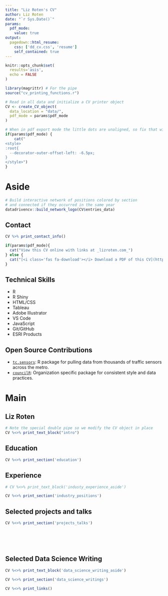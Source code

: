 ```yaml
---
title: "Liz Roten's CV"
author: Liz Roten
date: "`r Sys.Date()`"
params:
  pdf_mode:
    value: true
output:
  pagedown::html_resume:
    css: ['dd_cv.css', 'resume']
    self_contained: true
---
```


```r
knitr::opts_chunk$set(
  results='asis', 
  echo = FALSE
)

library(magrittr) # For the pipe
source("cv_printing_functions.r")

# Read in all data and initialize a CV printer object
CV <- create_CV_object(
  data_location = "data/",  
  pdf_mode = params$pdf_mode
)

```


```r
# When in pdf export mode the little dots are unaligned, so fix that with some conditional CSS.
if(params$pdf_mode) {
    cat("
<style>
:root{
  --decorator-outer-offset-left: -6.5px;
}
</style>")
}
```


Aside
================================================================================

```r
# Build interactive network of positions colored by section
# and connected if they occurred in the same year
datadrivencv::build_network_logo(CV$entries_data)
```

Contact {#contact}
--------------------------------------------------------------------------------

```r
CV %>% print_contact_info()
```

```r
if(params$pdf_mode){
  cat("View this CV online with links at _lizroten.com_")
} else {
  cat("[<i class='fas fa-download'></i> Download a PDF of this CV](https://github.com/eroten/cv/raw/master/cv.pdf)")
}
```

Technical Skills {#skills}
--------------------------------------------------------------------------------
- R  
- R Shiny
- HTML/CSS  
- Tableau  
- Adobe Illustrator  
- VS Code  
- JavaScript  
- Git/GitHub  
- ESRI Products  



Open Source Contributions {#open-source}
--------------------------------------------------------------------------------

- [`tc.sensors`](https://github.com/Metropolitan-Council/tc.sensors): R package for pulling data from thousands of traffic sensors across the metro.   
- [`councilR`](https://github.com/Metropolitan-Council/councilR): Organization specific package for consistent style and data practices.  

Main
================================================================================

Liz Roten {#title}
--------------------------------------------------------------------------------

```r
# Note the special double pipe so we modify the CV object in place
CV %<>% print_text_block("intro") 
```



Education {data-icon=graduation-cap data-concise=true}
--------------------------------------------------------------------------------

```r
CV %<>% print_section('education')
```


Experience {data-icon=suitcase}
--------------------------------------------------------------------------------

::: aside
```r
# CV %<>% print_text_block('industy_experience_aside')
```
:::

```r
CV %<>% print_section('industry_positions')
```


Selected projects and talks{data-icon=laptop}
--------------------------------------------------------------------------------

```r
CV %<>% print_section('projects_talks')
```

<!-- These breaks just force a new page so section doesn't get cut off -->
<br>
<br>
<br>


Selected Data Science Writing {data-icon=chart-line}
--------------------------------------------------------------------------------

::: aside
```r
CV %<>% print_text_block('data_science_writing_aside')
```
:::

```r
CV %<>% print_section('data_science_writings')
```


```r
CV %<>% print_links()
```


